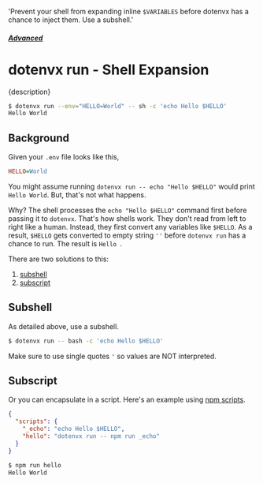   'Prevent your shell from expanding inline `$VARIABLES` before dotenvx has a chance to inject them. Use a subshell.'

##### [Advanced](/docs/advanced)
# dotenvx run - Shell Expansion

<p className="lead">{description}</p>

```sh
$ dotenvx run --env="HELLO=World" -- sh -c 'echo Hello $HELLO'
Hello World
```

## Background

Given your `.env` file looks like this,

```ini {{ title: '.env' }}
HELLO=World
```

You might assume running `dotenvx run -- echo "Hello $HELLO"` would print `Hello World`. But, that's not what happens.

Why? The shell processes the `echo "Hello $HELLO"` command first before passing it to `dotenvx`. That's how shells work. They don't read from left to right like a human. Instead, they first convert any variables like `$HELLO`. As a result, `$HELLO` gets converted to empty string `''` before `dotenvx run` has a chance to run. The result is `Hello `.

There are two solutions to this:

1. [subshell](#subshell)
2. [subscript](#subscript)

## Subshell

As detailed above, use a subshell.

```bash
$ dotenvx run -- bash -c 'echo Hello $HELLO'
```

Make sure to use single quotes `'` so values are NOT interpreted.

## Subscript

Or you can encapsulate in a script. Here's an example using [npm scripts](https://docs.npmjs.com/cli/v9/using-npm/scripts).

```json {{ title: "package.json" }}
{
  "scripts": {
    "_echo": "echo Hello $HELLO",
    "hello": "dotenvx run -- npm run _echo"
  }
}
```

```sh
$ npm run hello
Hello World
```
